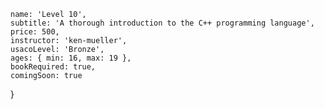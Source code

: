 	name: 'Level 10',
	subtitle: 'A thorough introduction to the C++ programming language',
	price: 500,
	instructor: 'ken-mueller',
	usacoLevel: 'Bronze',
	ages: { min: 16, max: 19 },
	bookRequired: true,
	comingSoon: true
}
